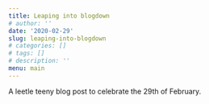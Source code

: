 ```yaml
---
title: Leaping into blogdown
# author: ''
date: '2020-02-29'
slug: leaping-into-blogdown
# categories: []
# tags: []
# description: ''
menu: main
---
```


A leetle teeny blog post to celebrate the 29th of February.



